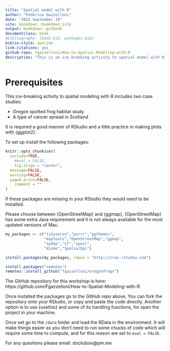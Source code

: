 ```yaml
--- 
title: "Spatial model with R"
author: "Federica Gazzelloni"
date: "2022 September 19"
site: bookdown::bookdown_site
output: bookdown::gitbook
documentclass: book
#bibliography: [book.bib, packages.bib]
biblio-style: apalike
link-citations: yes
github-repo: fgazzelloni/How-to-Spatial-Modeling-with-R
description: "This is an ice breaking activity to spatial model with R."
---
```


# Prerequisites


This ice-breaking activity to spatial modeling with R includes two case studies:

- Oregon spotted frog habitat study
- A type of cancer spread in Scotland


It is required a good manner of RStudio and a little practice in making plots with {ggplot2}. 

To set up install the following packages:

```r

knitr::opts_chunk$set(
  include=TRUE,
	#eval = FALSE,
	fig.align = "center",
  message=FALSE, 
  warning=FALSE, 
  paged.print=FALSE,
	comment = ""
)
```


If these packages are missing in your RStudio they would need to be installed.

Please choose between {OpenStreetMap} and {ggmap}, {OpenStreetMap} has some extra Java requirement and it is not always available for the most updated versions of Mac.

```r
my_packages <- c("tidyverse","purrr","ggthemes",
                 "maptools","OpenStreetMap","ggmap",
                 "spdep","sf","spocc",
                 "dismo","SpatialEpi")

install.packages(my_packages, repos = "http://cran.rstudio.com")

install.packages("remotes")
remotes::install_github("fgazzelloni/oregonfrogs")
```

The GitHub repository for this workshop is here: https://github.com/Fgazzelloni/How-to-Spatial-Modeling-with-R

Once installed the packages go to the GitHub repo above, You can fork the repository onto your RStudio, or copy and paste the code directly. Another option is to use {usethis} and some of its handling functions, for open the project in your machine.

Once set go to the `/data` folder and load the RData in the environment. It will make things easier as you don't need to run some chucks of code which will require some time to compute, and for this reason are set to `eval = FALSE`.

For any questions please email: docksbox@pm.me




